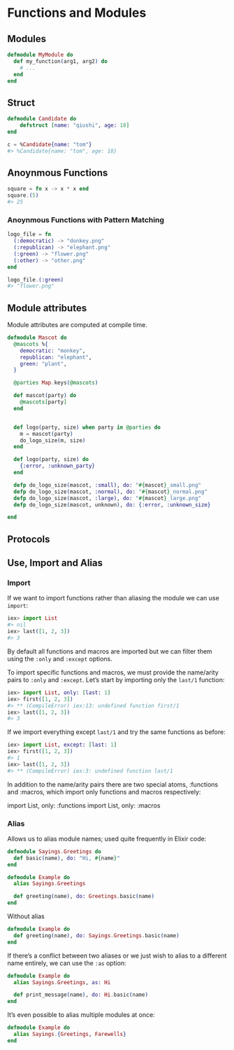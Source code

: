 # Functions and Modules


## Modules


```elixir
defmodule MyModule do
  def my_function(arg1, arg2) do
    # ...
  end
end
```

## Struct


```elixir
defmodule Candidate do
    defstruct [name: "qiushi", age: 18]
end

c = %Candidate{name: "tom"}
#> %Candidate{name: "tom", age: 18}
```


## Anoynmous Functions

```elixir
square = fn x -> x * x end
square.(5)
#> 25
```

### Anoynmous Functions with Pattern Matching

```elixir
logo_file = fn
  (:democratic) -> "donkey.png"
  (:republican) -> "elephant.png"
  (:green) -> "flower.png"
  (:other) -> "other.png"
end

logo_file.(:green)
#> "flower.png"
```

## Module attributes

Module attributes are computed at compile time.

```elixir
defmodule Mascot do
  @mascots %{
    democratic: "monkey",
    republican: "elephant",
    green: "plant",
  }

  @parties Map.keys(@mascots)

  def mascot(party) do
    @mascots[party]
  end


  def logo(party, size) when party in @parties do
    m = mascot(party)
    do_logo_size(m, size)
  end

  def logo(party, size) do
    {:error, :unknown_party}
  end

  defp do_logo_size(mascot, :small), do: "#{mascot}_small.png"
  defp do_logo_size(mascot, :normal), do: "#{mascot}_normal.png"
  defp do_logo_size(mascot, :large), do: "#{mascot}_large.png"
  defp do_logo_size(mascot, unknown), do: {:error, :unknown_size}

end
```

## Protocols



## Use, Import and Alias

### Import

If we want to import functions rather than aliasing the module we can use `import`:


```elixir
iex> import List
#> nil
iex> last([1, 2, 3])
#> 3
```


By default all functions and macros are imported but we can filter them using the `:only` and `:except` options.

To import specific functions and macros, we must provide the name/arity pairs to `:only` and `:except`. Let’s start by importing only the `last/1` function:

```elixir
iex> import List, only: [last: 1]
iex> first([1, 2, 3])
#> ** (CompileError) iex:13: undefined function first/1
iex> last([1, 2, 3])
#> 3
```

If we import everything except `last/1` and try the same functions as before:

```elixir
iex> import List, except: [last: 1]
iex> first([1, 2, 3])
#> 1
iex> last([1, 2, 3])
#> ** (CompileError) iex:3: undefined function last/1
```

In addition to the name/arity pairs there are two special atoms, :functions and :macros, which import only functions and macros respectively:

import List, only: :functions
import List, only: :macros

### Alias

Allows us to alias module names; used quite frequently in Elixir code:

```elixir
defmodule Sayings.Greetings do
  def basic(name), do: "Hi, #{name}"
end

defmodule Example do
  alias Sayings.Greetings

  def greeting(name), do: Greetings.basic(name)
end
```

Without alias

```elixir
defmodule Example do
  def greeting(name), do: Sayings.Greetings.basic(name)
end
```

If there’s a conflict between two aliases or we just wish to alias to a different name entirely, we can use the `:as` option:

```elixir
defmodule Example do
  alias Sayings.Greetings, as: Hi

  def print_message(name), do: Hi.basic(name)
end
```

It’s even possible to alias multiple modules at once:

```elixir
defmodule Example do
  alias Sayings.{Greetings, Farewells}
end
```